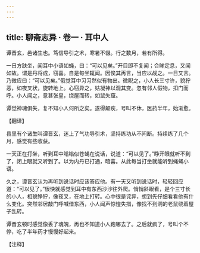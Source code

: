 ```yaml
---
---
---
```

title: 聊斋志异 · 卷一 · 耳中人
---

谭晋玄，邑诸生也。笃信导引之术，寒暑不辍。行之数月，若有所得。

一日方趺坐，闻耳中小语如蝇，曰：“可以见矣。”开目即不复闻；合眸定息，又闻如故。谓是丹将成，窃喜。自是每坐辄闻。因俟其再言，当应以觇之。一日又言。乃微应曰：“可以见矣。”俄觉耳中习习然似有物出。微睨之，小人长三寸许，貌狞恶，如夜叉状，旋转地上。心窃异之，姑凝神以观其变。忽有邻人假物，扣门而呼。小人闻之，意甚张皇，绕屋而转，如鼠失窟。

谭觉神魂俱失，复不知小人何所之矣。遂得颠疾，号叫不休，医药半年，始渐愈。

【翻译】

县里有个诸生叫谭晋玄，迷上了气功导引术，坚持练功从不间断。持续练了几个月，感觉有些收获。

一天正在打坐，听到耳中嗡嗡似苍蝇在说话，说道：“可以见了。”睁开眼就听不到了，闭上眼就又听到了。以为内丹已打通，暗喜。从此每当打坐就能听到蝇蝇小语。

久之，谭晋玄认为再听到说话时应该答应他。有一天又听到说话时，轻轻回应道：“可以见了。”很快就感觉到耳中有东西沙沙往外爬。悄悄斜眼看，是个三寸长的小人，相貌狰狞，像夜叉，在地上打转。心中很是诧异，想到先仔细看看他有什么变化。突然邻居敲门呼喊借东西，小人闻声惊惶失措，像找不到洞的老鼠绕着屋子乱转。

谭晋玄顿时感觉像丢了魂魄，再也不知道小人跑哪去了。之后就疯了，号叫个不停，吃了半年药才慢慢好起来。

【注释】

